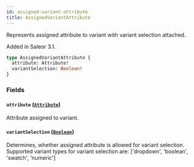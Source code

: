 ```yaml
---
id: assigned-variant-attribute
title: AssignedVariantAttribute
---
```



Represents assigned attribute to variant with variant selection attached.

Added in Saleor 3.1.

```graphql
type AssignedVariantAttribute {
  attribute: Attribute!
  variantSelection: Boolean!
}
```


### Fields

#### `attribute` ([`Attribute`](../../../developer/api-reference/objects/attribute))

Attribute assigned to variant.


#### `variantSelection` ([`Boolean`](../../../developer/api-reference/scalars/boolean))

Determines, whether assigned attribute is allowed for variant selection. Supported variant types for variant selection are: ['dropdown', 'boolean', 'swatch', 'numeric']




